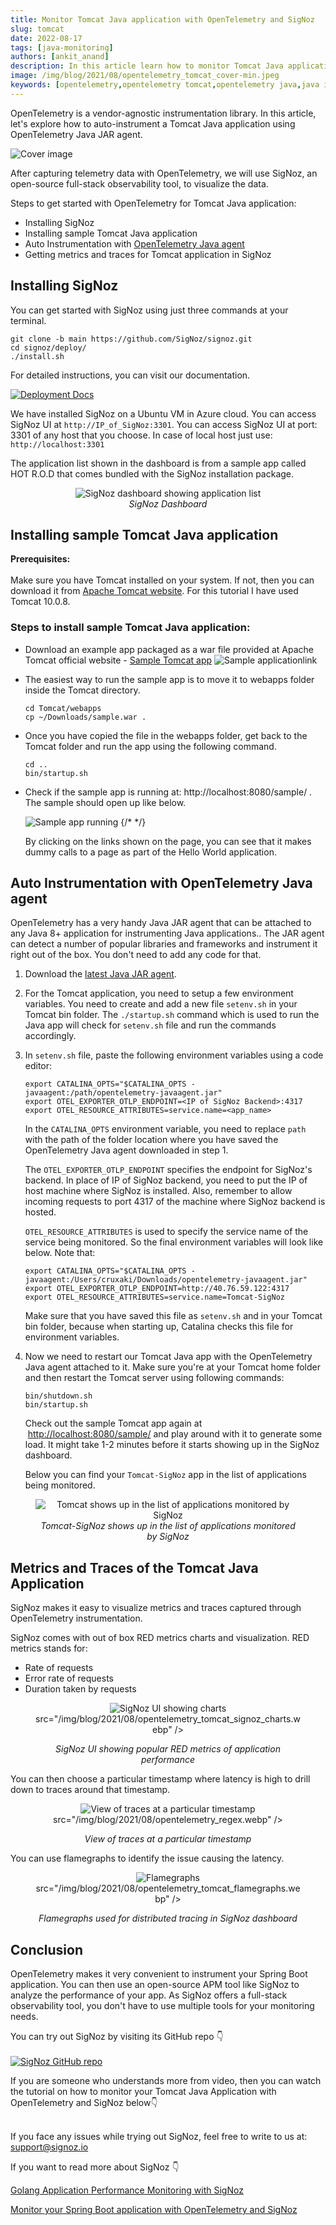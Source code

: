 ```yaml
---
title: Monitor Tomcat Java application with OpenTelemetry and SigNoz
slug: tomcat
date: 2022-08-17
tags: [java-monitoring]
authors: [ankit_anand]
description: In this article learn how to monitor Tomcat Java applications using OpenTelemetry and SigNoz. It is very easy to get started...
image: /img/blog/2021/08/opentelemetry_tomcat_cover-min.jpeg
keywords: [opentelemetry,opentelemetry tomcat,opentelemetry java,java instrumentation,java auto-instrumentation,signoz]
---
```

OpenTelemetry is a vendor-agnostic instrumentation library. In this article, let's explore how to auto-instrument a Tomcat Java application using OpenTelemetry Java JAR agent.

![Cover image](/img/blog/2021/08/opentelemetry_tomcat_cover-min.webp)

After capturing telemetry data with OpenTelemetry, we will use SigNoz, an open-source full-stack observability tool, to visualize the data.

Steps to get started with OpenTelemetry for Tomcat Java application:

- Installing SigNoz
- Installing sample Tomcat Java application
- Auto Instrumentation with [OpenTelemetry Java agent](https://signoz.io/docs/instrumentation/opentelemetry-java/)
- Getting metrics and traces for Tomcat application in SigNoz

## Installing SigNoz

You can get started with SigNoz using just three commands at your terminal.

```
git clone -b main https://github.com/SigNoz/signoz.git
cd signoz/deploy/
./install.sh
```


For detailed instructions, you can visit our documentation.

[![Deployment Docs](/img/blog/common/deploy_docker_documentation.webp)](https://signoz.io/docs/install/)

We have installed SigNoz on a Ubuntu VM in Azure cloud. You can access SigNoz UI at `http://IP_of_SigNoz:3301`. You can access SigNoz UI at port: 3301 of any host that you choose. In case of local host just use: `http://localhost:3301`

The application list shown in the dashboard is from a sample app called HOT R.O.D that comes bundled with the SigNoz installation package.


<figure data-zoomable align='center'>
    <img className="box-shadowed-image"
   alt="SigNoz dashboard showing application list"
   src="/img/blog/2021/08/openetelemetry_tomcat_signoz_dashboard.webp"
   />
<figcaption><i>SigNoz Dashboard</i></figcaption>
   </figure>


## Installing sample Tomcat Java application

**Prerequisites:**<br></br>
Make sure you have Tomcat installed on your system. If not, then you can download it from <a href="https://tomcat.apache.org/index.html" rel="noopener noreferrer nofollow" target="_blank">Apache Tomcat website</a>. For this tutorial I have used Tomcat 10.0.8.

### Steps to install sample Tomcat Java application:

- Download an example app packaged as a war file provided at Apache Tomcat official website - <a href="https://tomcat.apache.org/tomcat-7.0-doc/appdev/sample/" rel="noopener noreferrer nofollow" target="_blank">Sample Tomcat app</a>
  ![Sample applicationlink](/img/blog/2021/08/opentelemetry_tomcat_sample_app-min.webp)

- The easiest way to run the sample app is to move it to webapps folder inside the Tomcat directory.

  ```
  cd Tomcat/webapps
  cp ~/Downloads/sample.war .
  ```

- Once you have copied the file in the webapps folder, get back to the Tomcat folder and run the app using the following command.

  ```
  cd ..
  bin/startup.sh
  ```

- Check if the sample app is running at: http://localhost:8080/sample/ . The sample should open up like below.

  ![Sample app running](/img/blog/2021/08/opentelemetry_tomcat_sample_app-min.webp)
  {/* <!--- Sample Tomcat app ---> */}

  By clicking on the links shown on the page, you can see that it makes dummy calls to a page as part of the Hello World application.

## Auto Instrumentation with OpenTelemetry Java agent

OpenTelemetry has a very handy Java JAR agent that can be attached to any Java 8+ application for instrumenting Java applications.. The JAR agent can detect a number of popular libraries and frameworks and instrument it right out of the box. You don't need to add any code for that.

1. Download the [latest Java JAR agent](https://github.com/open-telemetry/opentelemetry-java-instrumentation/releases/latest/download/opentelemetry-javaagent.jar).
2. For the Tomcat application, you need to setup a few environment variables. You need to create and add a new file `setenv.sh` in your Tomcat bin folder. The `./startup.sh` command which is used to run the Java app will check for `setenv.sh` file and run the commands accordingly.
3. In `setenv.sh` file, paste the following environment variables using a code editor:

   ```
   export CATALINA_OPTS="$CATALINA_OPTS -javaagent:/path/opentelemetry-javaagent.jar"
   export OTEL_EXPORTER_OTLP_ENDPOINT=<IP of SigNoz Backend>:4317
   export OTEL_RESOURCE_ATTRIBUTES=service.name=<app_name>
   ```

   In the `CATALINA_OPTS` environment variable, you need to replace `path` with the path of the folder location where you have saved the OpenTelemetry Java agent downloaded in step 1.

   The `OTEL_EXPORTER_OTLP_ENDPOINT` specifies the endpoint for SigNoz's backend. In place of IP of SigNoz backend, you need to put the IP of host machine where SigNoz is installed. Also, remember to allow incoming requests to port 4317 of the machine where SigNoz backend is hosted.

   `OTEL_RESOURCE_ATTRIBUTES` is used to specify the service name of the service being monitored. So the final environment variables will look like below. Note that:

   ```
   export CATALINA_OPTS="$CATALINA_OPTS -javaagent:/Users/cruxaki/Downloads/opentelemetry-javaagent.jar"
   export OTEL_EXPORTER_OTLP_ENDPOINT=http://40.76.59.122:4317
   export OTEL_RESOURCE_ATTRIBUTES=service.name=Tomcat-SigNoz
   ```

   Make sure that you have saved this file as `setenv.sh` and in your Tomcat bin folder, because when starting up, Catalina checks this file for environment variables.

4. Now we need to restart our Tomcat Java app with the OpenTelemetry Java agent attached to it. Make sure you're at your Tomcat home folder and then restart the Tomcat server using following commands:

   ```
   bin/shutdown.sh
   bin/startup.sh
   ```

   Check out the sample Tomcat app again at  [http://localhost:8080/sample/](http://localhost:8080/sample/) and play around with it to generate some load. It might take 1-2 minutes before it starts showing up in the SigNoz dashboard.

   Below you can find your `Tomcat-SigNoz` app in the list of applications being monitored.

<figure data-zoomable align='center'>
    <img className="box-shadowed-image"
      alt="Tomcat shows up in the list of applications monitored by SigNoz"
      src="/img/blog/2021/08/opentelemetry_tomcat_ui.webp"
      />
<figcaption><i>Tomcat-SigNoz shows up in the list of applications monitored by SigNoz</i></figcaption>
     </figure>


## Metrics and Traces of the Tomcat Java Application

SigNoz makes it easy to visualize metrics and traces captured through OpenTelemetry instrumentation.

SigNoz comes with out of box RED metrics charts and visualization. RED metrics stands for:

- Rate of requests
- Error rate of requests
- Duration taken by requests

<figure data-zoomable align='center'>
    <img className="box-shadowed-image"
   alt="SigNoz UI showing charts"
   
   src="/img/blog/2021/08/opentelemetry_tomcat_signoz_charts.webp"
   />
<figcaption><i>SigNoz UI showing popular RED metrics of application performance</i></figcaption>
   </figure>


You can then choose a particular timestamp where latency is high to drill down to traces around that timestamp.

<figure data-zoomable align='center'>
    <img className="box-shadowed-image"
   alt="View of traces at a particular timestamp"
   
   src="/img/blog/2021/08/opentelemetry_regex.webp"
   />
<figcaption><i>View of traces at a particular timestamp</i></figcaption>
   </figure>


You can use flamegraphs to identify the issue causing the latency.

<figure data-zoomable align='center'>
    <img className="box-shadowed-image"
   alt="Flamegraphs"
   
   src="/img/blog/2021/08/opentelemetry_tomcat_flamegraphs.webp"
   />
<figcaption><i>Flamegraphs used for distributed tracing in SigNoz dashboard</i></figcaption>
   </figure>


## Conclusion

OpenTelemetry makes it very convenient to instrument your Spring Boot application. You can then use an open-source APM tool like SigNoz to analyze the performance of your app. As SigNoz offers a full-stack observability tool, you don't have to use multiple tools for your monitoring needs.

You can try out SigNoz by visiting its GitHub repo 👇<br></br>
[![SigNoz GitHub repo](/img/blog/common/signoz_github.webp)](https://github.com/SigNoz/signoz)

If you are someone who understands more from video, then you can watch the tutorial on how to monitor your Tomcat Java Application with OpenTelemetry and SigNoz below👇<br></br>



<YouTube id="4obQilMqU4E" mute={false} />



If you face any issues while trying out SigNoz, feel free to write to us at: support@signoz.io

If you want to read more about SigNoz 👇

[Golang Application Performance Monitoring with SigNoz](https://signoz.io/blog/monitoring-your-go-application-with-signoz/)

[Monitor your Spring Boot application with OpenTelemetry and SigNoz](https://signoz.io/blog/opentelemetry-spring-boot/)
